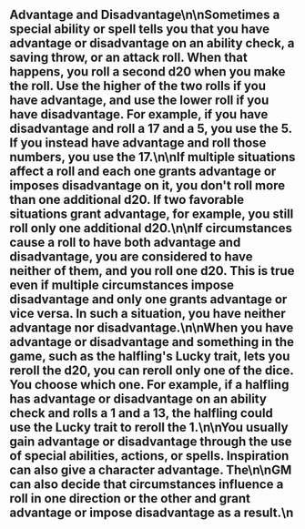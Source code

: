 ## Advantage and Disadvantage\n\nSometimes a special ability or spell tells you that you have advantage or disadvantage on an ability check, a saving throw, or an attack roll. When that happens, you roll a second d20 when you make the roll. Use the higher of the two rolls if you have advantage, and use the lower roll if you have disadvantage. For example, if you have disadvantage and roll a 17 and a 5, you use the 5. If you instead have advantage and roll those numbers, you use the 17.\n\nIf multiple situations affect a roll and each one grants advantage or imposes disadvantage on it, you don't roll more than one additional d20. If two favorable situations grant advantage, for example, you still roll only one additional d20.\n\nIf circumstances cause a roll to have both advantage and disadvantage, you are considered to have neither of them, and you roll one d20. This is true even if multiple circumstances impose disadvantage and only one grants advantage or vice versa. In such a situation, you have neither advantage nor disadvantage.\n\nWhen you have advantage or disadvantage and something in the game, such as the halfling's Lucky trait, lets you reroll the d20, you can reroll only one of the dice. You choose which one. For example, if a halfling has advantage or disadvantage on an ability check and rolls a 1 and a 13, the halfling could use the Lucky trait to reroll the 1.\n\nYou usually gain advantage or disadvantage through the use of special abilities, actions, or spells. Inspiration can also give a character advantage. The\n\nGM can also decide that circumstances influence a roll in one direction or the other and grant advantage or impose disadvantage as a result.\n